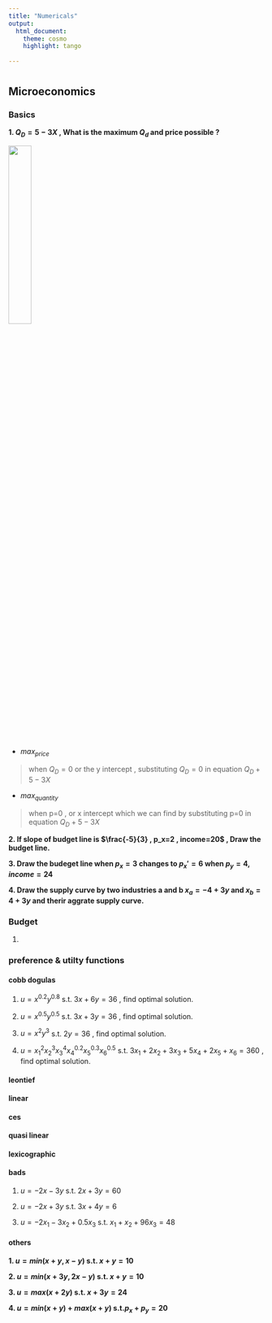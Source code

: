 ```yaml
---
title: "Numericals"
output:
  html_document:
    theme: cosmo
    highlight: tango
    
---
```


# {.tabset .tabset-fade}
## Microeconomics {.tabset .tabset-fade} 

### Basics


**1. $Q_D=5-3X$ , What is the maximum $Q_d$ and price possible ?**

![](images/num1.png){width=30%}

- $max_{price}$

> when $Q_D=0$ or  the y intercept , substituting $Q_D=0$ in equation $Q_D+5-3X$

- $max_{quantity}$

> when p=0 , or x intercept which we can find by substituting p=0 in equation $Q_D+5-3X$


**2. If slope of budget line is $\frac{-5}{3} , p_x=2 , income=20$ , Draw the budget line.**


**3. Draw the budeget line when $p_x=3$ changes to $p_x'=6$ when $p_y=4,income=24$**

**4. Draw the supply curve by two industries a and b  $x_a=-4+3y$ and $x_b=4+3y$ and therir aggrate supply curve.**



### Budget 

1. 

### preference & utilty functions {.tabset .tabset-fade}

#### cobb dogulas

1. $u=x^{0.2}y^{0.8}$ s.t. $3x+6y=36$ , find optimal solution.



2. $u=x^{0.5}y^{0.5}$ s.t. $3x+3y=36$ , find optimal solution. 



3. $u=x^{2}y^{3}$ s.t. $2y=36$ , find optimal solution. 


4. $u=x_1^2x_2^3x_3^4x_4^{0.2}x_5^{0.3}x_6^{0.5}$ s.t. $3x_1+2x_2+3x_3+5x_4+2x_5+x_6=360$ , find optimal solution. 

#### leontief

#### linear

#### ces

#### quasi linear

#### lexicographic

#### bads

1. $u=-2x-3y$ s.t. $2x+3y=60$

2. $u=-2x+3y$ s.t. $3x+4y=6$

3. $u=-2x_1-3x_2+0.5x_3$ s.t. $x_1+x_2+96x_3=48$

#### others

**1. $u=min(x+y,x-y)$ s.t. $x+y=10$**

**2. $u=min(x+3y,2x-y)$ s.t. $x+y=10$**

**3. $u=max(x+2y)$ s.t. $x+3y=24$**

**4. $u=min(x+y)+max(x+y)$ s.t.$p_x+p_y=20$**







